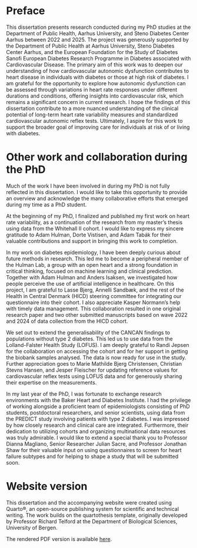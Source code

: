# Preface {#sec-preface .unnumbered}

This dissertation presents research conducted during my PhD studies at the Department of Public Health, Aarhus University, and Steno Diabetes Center Aarhus between 2022 and 2025. The project was generously supported by the Department of Public Health at Aarhus University, Steno Diabetes Center Aarhus, and the European Foundation for the Study of Diabetes Sanofi European Diabetes Research Programme in Diabetes associated with Cardiovascular Disease.
The primary aim of this work was to deepen our understanding of how cardiovascular autonomic dysfunction contributes to heart disease in individuals with diabetes or those at high risk of diabetes. I am grateful for the opportunity to explore how autonomic dysfunction can be assessed through variations in heart rate responses under different durations and conditions, offering insights into cardiovascular risk, which remains a significant concern in current research.
I hope the findings of this dissertation contribute to a more nuanced understanding of the clinical potential of long-term heart rate variability measures and standardized cardiovascular autonomic reflex tests. Ultimately, I aspire for this work to support the broader goal of improving care for individuals at risk of or living with diabetes.


# Other work and collaboration during the PhD {#sec-preface .unnumbered}

Much of the work I have been involved in during my PhD is not fully reflected in this dissertation. I would like to take this opportunity to provide an overview and acknowledge the many collaborative efforts that emerged during my time as a PhD student.

At the beginning of my PhD, I finalized and published my first work on heart rate variability, as a continuation of the research from my master’s thesis using data from the Whitehall II cohort. I would like to express my sincere gratitude to Adam Hulman, Dorte Vistisen, and Adam Tabák for their valuable contributions and support in bringing this work to completion.

In my work on diabetes epidemiology, I have been deeply curious about future methods in research. This led me to become a peripheral member of the Hulman Lab, a group with an open heart and a strong foundation in critical thinking, focused on machine learning and clinical prediction. Together with Adam Hulman and Anders Isaksen, we investigated how people perceive the use of artificial intelligence in healthcare. On this project, I am grateful to Lasse Bjerg, Annelli Sandbæk, and the rest of the Health in Central Denmark (HICD) steering committee for integrating our questionnaire into their cohort. I also appreciate Kasper Normann’s help with timely data management. This collaboration resulted in one original research paper and two other submitted manuscripts based on wave 2022 and 2024 of data collection from the HICD cohort.

We set out to extend the generalisability of the CANCAN findings to populations without type 2 diabetes. This led us to use data from the Lolland-Falster Health Study (LOFUS). I am deeply grateful to Randi Jepsen for the collaboration on accessing the cohort and for her support in getting the biobank samples analysed. The data is now ready for use in the study. Further appreciation goes to Marie Mathilde Bjerg Christensen, Christian Stevns Hansen, and Jesper Fleischer for updating reference values for cardiovascular reflex tests using LOFUS data and for generously sharing their expertise on the measurements.

In my last year of the PhD, I was fortunate to exchange research environments with the Baker Heart and Diabetes Institute. I had the privilege of working alongside a proficient team of epidemiologists consisting of PhD students, postdoctoral researchers, and senior scientists, using data from the PREDICT study involving patients with type 2 diabetes. I was impressed by how closely research and clinical care are integrated. Furthermore, their dedication to utilizing cohorts and organizing multinational data resources was truly admirable. I would like to extend a special thank you to Professor Dianna Magliano, Senior Researcher Julian Sacre, and Professor Jonathan Shaw for their valuable input on using questionnaires to screen for heart failure subtypes and for helping to shape a study that will be submitted soon.

# Website version {.unnumbered .unlisted}

This dissertation and the accompanying website were created using Quarto®, an open-source publishing system for scientific and technical writing. The work builds on the quartothesis template, originally developed by Professor Richard Telford at the Department of Biological Sciences, University of Bergen.

The rendered PDF version is available [here](/Cardiovascular-autonomic-dysfunction-impact-on-cardiovascular-complications-across-glucose-metabolism.pdf).


